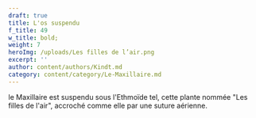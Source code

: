 ```yaml
---
draft: true
title: L'os suspendu
f_title: 49
w_title: bold;
weight: 7
heroImg: /uploads/Les filles de l’air.png
excerpt: ''
author: content/authors/Kindt.md
category: content/category/Le-Maxillaire.md
---
```


le Maxillaire est suspendu sous l'Ethmoïde tel, cette plante nommée "Les filles de l'air",  accroché comme elle par une suture aérienne. 

